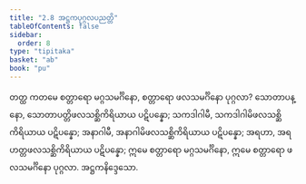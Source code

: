 ```yaml
---
title: "2.8 အဋ္ဌကပုဂ္ဂလပညတ္တိ"
tableOfContents: false
sidebar:
  order: 8
type: "tipitaka"
basket: "ab"
book: "pu"
---
```



<DynamicBreadcrumb />

<Division number="207" book="pu" e="ch" v="31" p="183">

<Paragraph number="534" book="pu">
တတ္ထ ကတမေ စတ္တာရော မဂ္ဂသမင်္ဂိနော, စတ္တာရော ဖလသမင်္ဂိနော ပုဂ္ဂလာ? သောတာပန္နော, သောတာပတ္တိဖလသစ္ဆိကိရိယာယ ပဋိပန္နော; သကဒါဂါမီ, သကဒါဂါမိဖလသစ္ဆိကိရိယာယ ပဋိပန္နော; အနာဂါမီ, အနာဂါမိဖလသစ္ဆိကိရိယာယ ပဋိပန္နော; အရဟာ, အရဟတ္တဖလသစ္ဆိကိရိယာယ ပဋိပန္နော; ဣမေ စတ္တာရော မဂ္ဂသမင်္ဂိနော, ဣမေ စတ္တာရော ဖလသမင်္ဂိနော ပုဂ္ဂလာ.

</Paragraph>
</Division>

<Paragraph number="535" type="center" book="pu">
အဋ္ဌကနိဒ္ဒေသော.
</Paragraph>